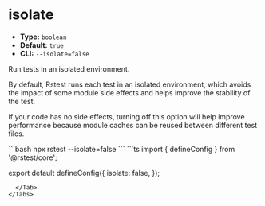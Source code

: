 # isolate

- **Type:** `boolean`
- **Default:** `true`
- **CLI:** `--isolate=false`

Run tests in an isolated environment.

By default, Rstest runs each test in an isolated environment, which avoids the impact of some module side effects and helps improve the stability of the test.

If your code has no side effects, turning off this option will help improve performance because module caches can be reused between different test files.


<Tabs defaultValue='rstest.config.ts'>
  <Tab label="CLI">
  ```bash
  npx rstest --isolate=false
  ```
  </Tab>
  <Tab label="rstest.config.ts">
```ts
import { defineConfig } from '@rstest/core';

export default defineConfig({
  isolate: false,
});
```
  </Tab>
</Tabs>
